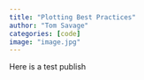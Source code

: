 ```yaml
---
title: "Plotting Best Practices"
author: "Tom Savage"
categories: [code]
image: "image.jpg"
---
```


Here is a test publish